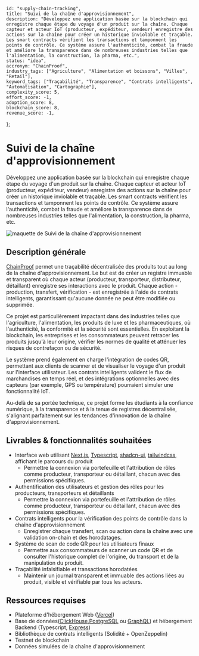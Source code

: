     id: "supply-chain-tracking",
    title: "Suivi de la chaîne d'approvisionnement",
    description: "Développez une application basée sur la blockchain qui enregistre chaque étape du voyage d'un produit sur la chaîne. Chaque capteur et acteur IoT (producteur, expéditeur, vendeur) enregistre des actions sur la chaîne pour créer un historique inviolable et traçable. Les smart contracts vérifient les transactions et tamponnent les points de contrôle. Ce système assure l'authenticité, combat la fraude et améliore la transparence dans de nombreuses industries telles que l'alimentation, la construction, la pharma, etc.",
    status: "idea",
    accronym: "ChainProof",
    industry_tags: ["Agriculture", "Alimentation et boissons", "Villes", "Retail"],
    keyword_tags: ["Traçabilité", "Transparence", "Contrats intelligents", "Automatisation", "Cartographie"],
    complexity_score: 5,
    effort_score: -1,
    adoption_score: 8,
    blockchain_score: 8,
    revenue_score: -1,
};

# Suivi de la chaîne d'approvisionnement

Développez une application basée sur la blockchain qui enregistre chaque étape du voyage d'un produit sur la chaîne. Chaque capteur et acteur IoT (producteur, expéditeur, vendeur) enregistre des actions sur la chaîne pour créer un historique inviolable et traçable. Les smart contracts vérifient les transactions et tamponnent les points de contrôle. Ce système assure l'authenticité, combat la fraude et améliore la transparence dans de nombreuses industries telles que l'alimentation, la construction, la pharma, etc.

![maquette de Suivi de la chaîne d'approvisionnement](/images/project/supply-chain-tracking.jpg)

## Description générale

[ChainProof](https://chainproof.monark.io) permet une traçabilité décentralisée des produits tout au long de la chaîne d'approvisionnement. Le but est de créer un registre immuable et transparent où chaque acteur (producteur, transporteur, distributeur, détaillant) enregistre ses interactions avec le produit. Chaque action - production, transfert, vérification - est enregistrée à l'aide de contrats intelligents, garantissant qu'aucune donnée ne peut être modifiée ou supprimée.

Ce projet est particulièrement impactant dans des industries telles que l'agriculture, l'alimentation, les produits de luxe et les pharmaceutiques, où l'authenticité, la conformité et la sécurité sont essentielles. En exploitant la blockchain, les entreprises et les consommateurs peuvent retracer les produits jusqu'à leur origine, vérifier les normes de qualité et atténuer les risques de contrefaçon ou de sécurité.

Le système prend également en charge l'intégration de codes QR, permettant aux clients de scanner et de visualiser le voyage d'un produit sur l'interface utilisateur. Les contrats intelligents valident le flux de marchandises en temps réel, et des intégrations optionnelles avec des capteurs (par exemple, GPS ou température) pourraient simuler une fonctionnalité IoT.

Au-delà de sa portée technique, ce projet forme les étudiants à la confiance numérique, à la transparence et à la tenue de registres décentralisée, s'alignant parfaitement sur les tendances d'innovation de la chaîne d'approvisionnement.

## Livrables & fonctionnalités souhaitées

- Interface web utilisant [Next.js](https://nextjs.org/), [Typescript](https://www.typescriptlang.org/), [shadcn-ui](https://ui.shadcn.com/), [tailwindcss](https://tailwindcss.com/), affichant le parcours du produit  
   - Permettre la connexion via portefeuille et l'attribution de rôles comme producteur, transporteur ou détaillant, chacun avec des permissions spécifiques.
- Authentification des utilisateurs et gestion des rôles pour les producteurs, transporteurs et détaillants  
   - Permettre la connexion via portefeuille et l'attribution de rôles comme producteur, transporteur ou détaillant, chacun avec des permissions spécifiques.
- Contrats intelligents pour la vérification des points de contrôle dans la chaîne d'approvisionnement  
   - Enregistrer chaque transfert, scan ou action dans la chaîne avec une validation on-chain et des horodatages.
- Système de scan de code QR pour les utilisateurs finaux  
   - Permettre aux consommateurs de scanner un code QR et de consulter l'historique complet de l'origine, du transport et de la manipulation du produit.
- Traçabilité infalsifiable et transactions horodatées  
   - Maintenir un journal transparent et immuable des actions liées au produit, visible et vérifiable par tous les acteurs.


## Ressources requises

- Plateforme d'hébergement Web ([Vercel](https://www.vercel.com/))
- Base de données([ClickHouse](https://clickhouse.com/),[PostgreSQL](https://www.postgresql.org/) ou [GraphQL](https://graphql.org/)) et hébergement Backend (Typescript, [Express](https://expressjs.com/))
- Bibliothèque de contrats intelligents (Solidité + OpenZeppelin)
- Testnet de blockchain
- Données simulées de la chaîne d'approvisionnement